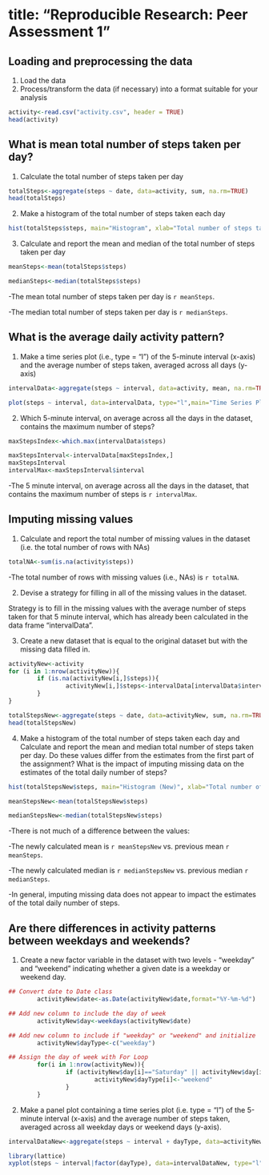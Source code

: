 # title: "Reproducible Research: Peer Assessment 1"


## Loading and preprocessing the data
1. Load the data
2. Process/transform the data (if necessary) into a format suitable for your analysis

```r
activity<-read.csv("activity.csv", header = TRUE)
head(activity)
```

## What is mean total number of steps taken per day?
1. Calculate the total number of steps taken per day

```r
totalSteps<-aggregate(steps ~ date, data=activity, sum, na.rm=TRUE)
head(totalSteps)
```

2. Make a histogram of the total number of steps taken each day

```r
hist(totalSteps$steps, main="Histogram", xlab="Total number of steps taken each day", col = "lightblue")
```

3. Calculate and report the mean and median of the total number of steps taken per day

```r
meanSteps<-mean(totalSteps$steps)
```

```r
medianSteps<-median(totalSteps$steps)
```

-The mean total number of steps taken per day is `r meanSteps`.

-The median total number of steps taken per day is `r medianSteps`.

## What is the average daily activity pattern?
1. Make a time series plot (i.e., type = "l") of the 5-minute interval (x-axis) and the average number of steps taken, averaged across all days (y-axis)

```r
intervalData<-aggregate(steps ~ interval, data=activity, mean, na.rm=TRUE)
```

```r
plot(steps ~ interval, data=intervalData, type="l",main="Time Series Plot", xlab="Interval",ylab="Average number of steps taken, averaged across all days")
```

2. Which 5-minute interval, on average across all the days in the dataset, contains the maximum number of steps?

```r
maxStepsIndex<-which.max(intervalData$steps)
```

```r
maxStepsInterval<-intervalData[maxStepsIndex,]
maxStepsInterval
intervalMax<-maxStepsInterval$interval
```

-The 5 minute interval, on average across all the days in the dataset, that contains the maximum number of steps is `r intervalMax`.

## Imputing missing values

1. Calculate and report the total number of missing values in the dataset (i.e. the total number of rows with NAs)

```r
totalNA<-sum(is.na(activity$steps))
```

-The total number of rows with missing values (i.e., NAs) is `r totalNA`.

2. Devise a strategy for filling in all of the missing values in the dataset.

Strategy is to fill in the missing values with the average number of steps taken for that 5 minute interval, which has already been calculated in the data frame "intervalData".

3. Create a new dataset that is equal to the original dataset but with the missing data filled in.

```r
activityNew<-activity
for (i in 1:nrow(activityNew)){
        if (is.na(activityNew[i,]$steps)){
                activityNew[i,]$steps<-intervalData[intervalData$interval==activityNew[i,]$interval,]$steps
        }        
}
```

```r
totalStepsNew<-aggregate(steps ~ date, data=activityNew, sum, na.rm=TRUE)
head(totalStepsNew)
```

4. Make a histogram of the total number of steps taken each day and Calculate and report the mean and median total number of steps taken per day. Do these values differ from the estimates from the first part of the assignment? What is the impact of imputing missing data on the estimates of the total daily number of steps?

```r
hist(totalStepsNew$steps, main="Histogram (New)", xlab="Total number of steps taken each day", col = "blue")
```

```r
meanStepsNew<-mean(totalStepsNew$steps)
```

```r
medianStepsNew<-median(totalStepsNew$steps)
```

-There is not much of a difference between the values: 

-The newly calculated mean is `r meanStepsNew` vs. previous mean `r meanSteps`.

-The newly calculated median is `r medianStepsNew` vs. previous median `r medianSteps`.

-In general, imputing missing data does not appear to impact the estimates of the total daily number of steps. 

## Are there differences in activity patterns between weekdays and weekends?

1. Create a new factor variable in the dataset with two levels - "weekday" and "weekend" indicating whether a given date is a weekday or weekend day.

```r
## Convert date to Date class
        activityNew$date<-as.Date(activityNew$date,format="%Y-%m-%d")

## Add new column to include the day of week
        activityNew$day<-weekdays(activityNew$date)

## Add new column to include if "weekday" or "weekend" and initialize
        activityNew$dayType<-c("weekday")

## Assign the day of week with For Loop
        for(i in 1:nrow(activityNew)){
                if (activityNew$day[i]=="Saturday" || activityNew$day[i]=="Sunday"){
                        activityNew$dayType[i]<-"weekend"
                }
        }
```

2. Make a panel plot containing a time series plot (i.e. type = "l") of the 5-minute interval (x-axis) and the average number of steps taken, averaged across all weekday days or weekend days (y-axis).

```r
intervalDataNew<-aggregate(steps ~ interval + dayType, data=activityNew, mean)
```

```r
library(lattice)
xyplot(steps ~ interval|factor(dayType), data=intervalDataNew, type="l",layout=c(1,2),main="Panel Plot", xlab="Interval",ylab="Average number of steps")
```

